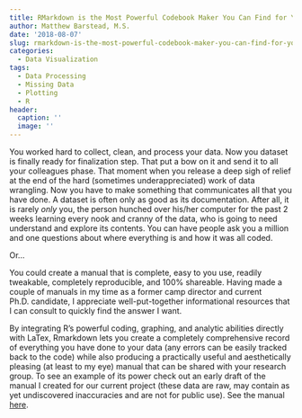 ```yaml
---
title: RMarkdown is the Most Powerful Codebook Maker You Can Find for Your Datasets
author: Matthew Barstead, M.S.
date: '2018-08-07'
slug: rmarkdown-is-the-most-powerful-codebook-maker-you-can-find-for-your-datasets
categories:
  - Data Visualization
tags:
  - Data Processing
  - Missing Data
  - Plotting
  - R
header:
  caption: ''
  image: ''
---
```


You worked hard to collect, clean, and process your data. Now you dataset is finally ready for finalization step. That put a bow on it and send it to all your colleagues phase. That moment when you release a deep sigh of relief at the end of the hard (sometimes underappreciated) work of data wrangling. Now you have to make something that communicates all that you have done. A dataset is often only as good as its documentation. After all, it is rarely *only* you, the person hunched over his/her computer for the past 2 weeks learning every nook and cranny of the data, who is going to need understand and explore its contents. You can have people ask you a million and one questions about where everything is and how it was all coded.  

Or... 

You could create a manual that is complete, easy to you use, readily tweakable, completely reproducible, and 100% shareable. Having made a couple of manuals in my time as a former camp director and current Ph.D. candidate, I appreciate well-put-together informational resources that I can consult to quickly find the answer I want. 

By integrating R's powerful coding, graphing, and analytic abilities directly with LaTex, Rmarkdown lets you create a completely comprehensive record of everything you have done to your data (any errors can be easily tracked back to the code) while also producing a practically useful and aesthetically pleasing (at least to my eye) manual that can be shared with your research group. To see an example of its power check out an early draft of the manual I created for our current project (these data are raw, may contain as yet undiscovered inaccuracies and are not for public use). See the manual [here](https://mgb-research.netlify.com/pdf/parent_qualtrics.pdf). 